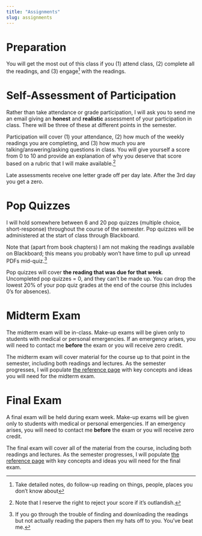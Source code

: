 ```yaml
---
title: "Assignments"
slug: assignments
---
```


# Preparation

<span class="newthought">You will get the most out of this class</span> if you (1) attend class, (2) complete all the readings, and (3) engage^[Take detailed notes, do follow-up reading on things, people, places you don't know about]  with the readings.


# Self-Assessment of Participation

Rather than take attendance or grade participation, I will ask you to send me an email giving an **honest** and **realistic** assessment of your participation in class. There will be three of these at different points in the semester.


Participation will cover (1) your attendance, (2) how much of the weekly readings you are completing, and (3) how much you are talking/answering/asking questions in class. You will give yourself a score from 0 to 10 and provide an explanation of why you deserve that score based on a rubric that I will make available.^[Note that I reserve the right to reject your score if it's outlandish.] 

Late assessments receive one letter grade off per day late. After the 3rd day you get a zero.


# Pop Quizzes


I will hold somewhere between 6 and 20 pop quizzes (multiple choice, short-response) throughout the course of the semester. Pop quizzes will be administered at the start of class through Blackboard. 

Note that (apart from book chapters) I am not making the readings available on Blackboard; this means you probably won't have time to pull up unread PDFs mid-quiz.^[If you go through the trouble of finding and downloading the readings but not actually reading the papers then my hats off to you. You've beat me.] 

Pop quizzes will cover **the reading that was due for that week**. Uncompleted pop quizzes = 0, and they can't be made up. You can drop the lowest 20% of your pop quiz grades at the end of the course (this includes 0's for absences). 


# Midterm Exam

The midterm exam will be in-class. Make-up exams will be given only to students with medical or personal emergencies.  If an emergency arises, you will need to contact me **before** the exam or you will receive zero credit.

The midterm exam will cover material for the course up to that point in the semester, including both readings and lectures. As the semester progresses, I will populate [the reference page](/reference/) with key concepts and ideas you will need for the midterm exam. 


# Final Exam

A final exam will be held during exam week.  Make-up exams will be given only to students with medical or personal emergencies.  If an emergency arises, you will need to contact me **before** the exam or you will receive zero credit.

The final exam will cover all of the material from the course, including both readings and lectures. As the semester progresses, I will populate [the reference page](/reference/) with key concepts and ideas you will need for the final exam. 
